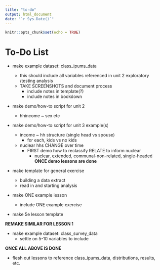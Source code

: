 ```yaml
---
title: "to-do"
output: html_document
date: "`r Sys.Date()`"
---
```


```r
knitr::opts_chunk$set(echo = TRUE)
```

# To-Do List {.tabset}

* make example dataset: class_ipums_data
  + this should include all variables referenced in unit 2 exploratory /testing analysis
  + TAKE SCREENSHOTS and document process
    + include notes in template(?)
    + include notes in bookdown


  
* make demo/how-to script for unit 2
  + hhincome ~ sex etc

* make demo/how-to script for unit 3 example(s)

  + income ~ hh structure (single head vs spouse)
    + for each, kids vs no kids
    
  + nuclear hhs CHANGE over time
    + FIRST demo how to reclassify RELATE to inform nuclear
      + nuclear, extended, communal-non-related, single-headed
**ONCE demo lessons are done**
  
* make template for general exercise
  + building a data extract 
  + read in and starting analysis
* make ONE example lesson
  + include ONE example exercise
  
  
* make 5e lesson template

**REMAKE SIMILAR FOR LESSON 1**

* make example dataset: class_survey_data
  + settle on 5-10 variables to include
  
  
**ONCE ALL ABOVE IS DONE**

* flesh out lessons to reference class_ipums_data, distributions, results, etc.

##
